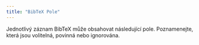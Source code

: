 ```yaml
---
title: "BibTeX Pole"
---
```


Jednotlivý záznam BibTeX může obsahovat následující pole. Poznamenejte, která jsou volitelná, povinná nebo ignorována.


<CardGrid>
    <LinkCard
        href="/cs/fields/address/"
        title="address"
        description="Adresa vydavatele nebo instituce, obvykle město."
    />
    <LinkCard
        href="/cs/fields/annote/"
        title="annote"
        description="Anotace k bibliografii, poskytující dodatečný kontext nebo poznámky."
    />
    <LinkCard
        href="/cs/fields/author/"
        title="author"
        description="Autoři díla, obvykle uvedeni podle přínosu."
    />
    <LinkCard
        href="/cs/fields/booktitle/"
        title="booktitle"
        description="Název knihy při odkazování na její část, například kapitolu."
    />
    <LinkCard
        href="/cs/fields/chapter/"
        title="chapter"
        description="Specifické číslo kapitoly nebo sekce v rámci většího díla."
    />
    <LinkCard
        href="/cs/fields/crossref/"
        title="crossref"
        description="Křížové odkazy na další záznamy BibTeX, užitečné pro propojení souvisejících děl."
    />
    <LinkCard
        href="/cs/fields/doi/"
        title="doi"
        description="Digitální identifikátor objektu, unikátní kód pro elektronické publikace."
    />
    <LinkCard
        href="/cs/fields/edition/"
        title="edition"
        description="Vydání knihy nebo publikace, často specifikováno pro pozdější vydání."
    />
    <LinkCard
        href="/cs/fields/editor/"
        title="editor"
        description="Editoři knihy nebo sbírky, často místo autorů u editovaných svazků."
    />
    <LinkCard
        href="/cs/fields/email/"
        title="email"
        description="Emailová adresa spojená s dílem nebo primární kontakt."
    />
    <LinkCard
        href="/cs/fields/fields/"
        title="BibTeX Fields"
        description="Kompletní seznam všech polí dostupných pro definování referencí v BibTeX."
    />
    <LinkCard
        href="/cs/fields/howpublished/"
        title="howpublished"
        description="Způsob nebo médium publikace, zejména pro nekonvenční formáty."
    />
    <LinkCard
        href="/cs/fields/institution/"
        title="institution"
        description="Instituce odpovědná za práci, často pro technické zprávy."
    />
    <LinkCard
        href="/cs/fields/journal/"
        title="journal"
        description="Akademický časopis, ve kterém bylo dílo publikováno."
    />
    <LinkCard
        href="/cs/fields/month/"
        title="month"
        description="Měsíc publikace, který může být kombinován s polem rok."
    />
    <LinkCard
        href="/cs/fields/note/"
        title="note"
        description="Další poznámky nebo informace související s referencí."
    />
    <LinkCard
        href="/cs/fields/number/"
        title="number"
        description="Číslo časopisu, magazínu, technické zprávy nebo jiného séria publikací."
    />
    <LinkCard
        href="/cs/fields/organization/"
        title="organization"
        description="Organizace odpovědná za pořádání konference nebo publikaci manuálu."
    />
    <LinkCard
        href="/cs/fields/pages/"
        title="pages"
        description="Rozsah stránek pro odkazovaný materiál, obvykle uveden jako začátek-konec."
    />
    <LinkCard
        href="/cs/fields/publisher/"
        title="publisher"
        description="Subjekt odpovědný za publikování díla, ať už společnost nebo instituce."
    />
    <LinkCard
        href="/cs/fields/school/"
        title="school"
        description="Akademická instituce, kde byla předložena diplomová práce nebo disertace."
    />
    <LinkCard
        href="/cs/fields/series/"
        title="series"
        description="Série knih nebo časopisů, ve které bylo dílo publikováno."
    />
    <LinkCard
        href="/cs/fields/title/"
        title="title"
        description="Hlavní název odkazovaného díla."
    />
    <LinkCard
        href="/cs/fields/type/"
        title="type"
        description="Specifický typ technické zprávy nebo diplomové práce."
    />
    <LinkCard
        href="/cs/fields/volume/"
        title="volume"
        description="Svazek knihy nebo časopisu, zejména pro více svazková díla."
    />
    <LinkCard
        href="/cs/fields/year/"
        title="year"
        description="Rok publikace nebo prezentace díla."
    />
</CardGrid>
